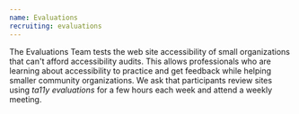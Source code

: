 ```yaml
---
name: Evaluations
recruiting: evaluations
---
```


The Evaluations Team tests the web site accessibility of small organizations that can't afford accessibility audits. This allows professionals who are learning about accessibility to practice and get feedback while helping smaller community organizations. We ask that participants review sites using *ta11y evaluations* for a few hours each week and attend a weekly meeting.
